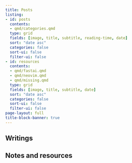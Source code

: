```yaml
---
title: Posts
listing:
- id: posts
  contents: 
  - qmd/categories.qmd
  type: grid
  fields: [image, title, subtitle, reading-time, date]
  sort: "date asc"
  categories: false
  sort-ui: false
  filter-ui: false
- id: resources
  contents: 
  - qmd/fastai.qmd
  - qmd/neovim.qmd
  - qmd/missing.qmd
  type: grid
  fields: [image, title, subtitle, date]
  sort: "date asc"
  categories: false
  sort-ui: false
  filter-ui: false
page-layout: full
title-block-banner: true
---
```


## Writings
:::{#posts}
:::

## Notes and resources
:::{#resources}
:::

